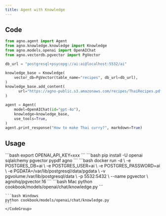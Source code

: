 ```yaml
---
title: Agent with Knowledge
---
```


## Code

```python cookbook/models/openai/chat/knowledge.py
from agno.agent import Agent
from agno.knowledge.knowledge import Knowledge
from agno.models.openai import OpenAIChat
from agno.vectordb.pgvector import PgVector

db_url = "postgresql+psycopg://ai:ai@localhost:5532/ai"

knowledge_base = Knowledge(
    vector_db=PgVector(table_name="recipes", db_url=db_url),
)
knowledge_base.add_content(
      url="https://agno-public.s3.amazonaws.com/recipes/ThaiRecipes.pdf",
)

agent = Agent(
    model=OpenAIChat(id="gpt-4o"),
    knowledge=knowledge_base,
    use_tools=True,
)
agent.print_response("How to make Thai curry?", markdown=True)
```

## Usage

<Steps>
  <Snippet file="create-venv-step.mdx" />

  <Step title="Set your API key">
    ```bash
    export OPENAI_API_KEY=xxx
    ```
  </Step>

  <Step title="Install libraries">
    ```bash
    pip install -U openai sqlalchemy pgvector pypdf agno
    ```
  </Step>

  <Step title="Run PgVector">
    ```bash
    docker run -d \
      -e POSTGRES_DB=ai \
      -e POSTGRES_USER=ai \
      -e POSTGRES_PASSWORD=ai \
      -e PGDATA=/var/lib/postgresql/data/pgdata \
      -v pgvolume:/var/lib/postgresql/data \
      -p 5532:5432 \
      --name pgvector \
      agnohq/pgvector:16
    ```
  </Step>

  <Step title="Run Agent">
    <CodeGroup>
    ```bash Mac
    python cookbook/models/openai/chat/knowledge.py
    ```

    ```bash Windows
    python cookbook/models/openai/chat/knowledge.py
    ```
    </CodeGroup>
  </Step>
</Steps>